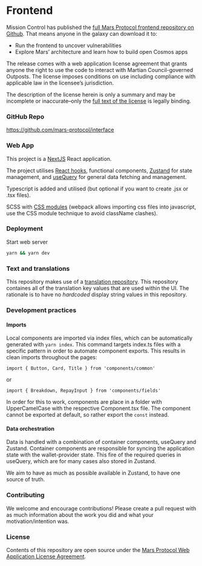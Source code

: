 
# Frontend

Mission Control has published the [full Mars Protocol frontend repository on Github](https://github.com/mars-protocol/interface). That means anyone in the galaxy can download it to:

- Run the frontend to uncover vulnerabilities
- Explore Mars’ architecture and learn how to build open Cosmos apps

The release comes with a web application license agreement that grants anyone the right to use the code to interact with Martian Council-governed Outposts. The license imposes conditions on use including compliance with applicable law in the licensee’s jurisdiction.

The description of the license herein is only a summary and may be incomplete or inaccurate–only the [full text of the license](https://github.com/mars-protocol/interface/blob/main/LICENSE) is legally binding.

### GitHub Repo

https://github.com/mars-protocol/interface

### Web App

This project is a [NextJS](https://nextjs.org/) React application.

The project utilises [React hooks](https://reactjs.org/docs/hooks-intro.html), functional components, [Zustand](https://github.com/pmndrs/zustand) for state management, and [useQuery](https://github.com/TanStack/query) for general data fetching and management.

Typescript is added and utilised (but optional if you want to create .jsx or .tsx files).

SCSS with [CSS modules](https://create-react-app.dev/docs/adding-a-css-modules-stylesheet) (webpack allows importing css files into javascript, use the CSS module technique to avoid className clashes).

### Deployment

Start web server

```bash
yarn && yarn dev
```

### Text and translations

This repository makes use of a [translation repository](https://github.com/mars-protocol/translations). This repository containes all of the translation key values that are used within the UI. The rationale is to have no _hardcoded_ display string values in this repository.

### Development practices

#### Imports

Local components are imported via index files, which can be automatically generated with `yarn index`. This command targets index.ts files with a specific pattern in order to automate component exports. This results in clean imports throughout the pages:

```
import { Button, Card, Title } from 'components/common'
```

or

```
import { Breakdown, RepayInput } from 'components/fields'
```

In order for this to work, components are place in a folder with UpperCamelCase with the respective Component.tsx file. The component cannot be exported at default, so rather export the `const` instead.

#### Data orchestration

Data is handled with a combination of container components, useQuery and Zustand. Container components are responsible for syncing the application state with the wallet-provider state. This fire of the required queries in useQuery, which are for many cases also stored in Zustand.

We aim to have as much as possible available in Zustand, to have one source of truth.

### Contributing

We welcome and encourage contributions! Please create a pull request with as much information about the work you did and what your motivation/intention was.

### License

Contents of this repository are open source under the [Mars Protocol Web Application License Agreement](https://github.com/mars-protocol/interface/blob/main/LICENSE).